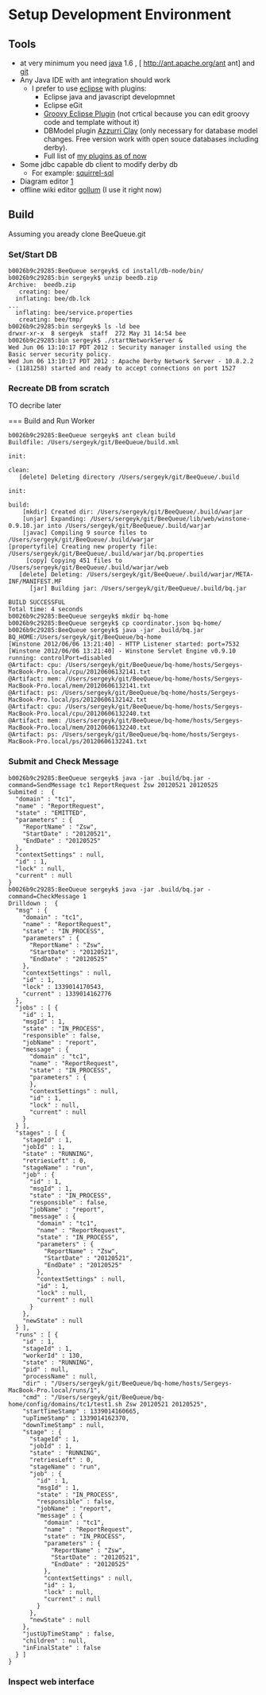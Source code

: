 = Setup Development Environment =

== Tools ==
* at very minimum you need [http://www.oracle.com/technetwork/java/javase/downloads/index.html java] 1.6 , [ http://ant.apache.org/ant ant] and [http://git-scm.com/ git]
* Any Java IDE with ant integration should work
** I prefer to use [http://eclipse.org eclipse] with plugins:
*** Eclipse java and javascript developmnet
*** Eclipse eGit
*** [http://groovy.codehaus.org/Install+Groovy-Eclipse+Plugin Groovy Eclipse Plugin] (not crtical because you can edit groovy code and template without it)
***  DBModel plugin [http://www.azzurri.jp/ Azzurri Clay]  (only necessary for database model changes. Free version work with open souce databases including derby).
*** Full list of [[MyEclipsePlugins|my plugins as of now]]
* Some jdbc capable db client to modify derby db
** For example: [http://squirrel-sql.sourceforge.net/ squirrel-sql]
* Diagram editor [https://live.gnome.org/Dia]
* offline wiki editor [https://github.com/github/gollum gollum] (I use it right now)

== Build ==

Assuming you aready clone BeeQueue.git 

=== Set/Start DB ===

<pre>
b0026b9c29285:BeeQueue sergeyk$ cd install/db-node/bin/
b0026b9c29285:bin sergeyk$ unzip beedb.zip 
Archive:  beedb.zip
   creating: bee/
  inflating: bee/db.lck              
... 
  inflating: bee/service.properties  
   creating: bee/tmp/
b0026b9c29285:bin sergeyk$ ls -ld bee
drwxr-xr-x  8 sergeyk  staff  272 May 31 14:54 bee
b0026b9c29285:bin sergeyk$ ./startNetworkServer &
Wed Jun 06 13:10:17 PDT 2012 : Security manager installed using the Basic server security policy.
Wed Jun 06 13:10:17 PDT 2012 : Apache Derby Network Server - 10.8.2.2 - (1181258) started and ready to accept connections on port 1527
</pre>

=== Recreate DB from scratch ===

TO decribe later

=== Build and Run Worker

<pre>
b0026b9c29285:BeeQueue sergeyk$ ant clean build
Buildfile: /Users/sergeyk/git/BeeQueue/build.xml

init:

clean:
   [delete] Deleting directory /Users/sergeyk/git/BeeQueue/.build

init:

build:
    [mkdir] Created dir: /Users/sergeyk/git/BeeQueue/.build/warjar
    [unjar] Expanding: /Users/sergeyk/git/BeeQueue/lib/web/winstone-0.9.10.jar into /Users/sergeyk/git/BeeQueue/.build/warjar
    [javac] Compiling 9 source files to /Users/sergeyk/git/BeeQueue/.build/warjar
[propertyfile] Creating new property file: /Users/sergeyk/git/BeeQueue/.build/warjar/bq.properties
     [copy] Copying 451 files to /Users/sergeyk/git/BeeQueue/.build/warjar/web
   [delete] Deleting: /Users/sergeyk/git/BeeQueue/.build/warjar/META-INF/MANIFEST.MF
      [jar] Building jar: /Users/sergeyk/git/BeeQueue/.build/bq.jar

BUILD SUCCESSFUL
Total time: 4 seconds
b0026b9c29285:BeeQueue sergeyk$ mkdir bq-home
b0026b9c29285:BeeQueue sergeyk$ cp coordinator.json bq-home/
b0026b9c29285:BeeQueue sergeyk$ java -jar .build/bq.jar 
BQ_HOME:/Users/sergeyk/git/BeeQueue/bq-home
[Winstone 2012/06/06 13:21:40] - HTTP Listener started: port=7532
[Winstone 2012/06/06 13:21:40] - Winstone Servlet Engine v0.9.10 running: controlPort=disabled
@Artifact: cpu: /Users/sergeyk/git/BeeQueue/bq-home/hosts/Sergeys-MacBook-Pro.local/cpu/20120606132141.txt
@Artifact: mem: /Users/sergeyk/git/BeeQueue/bq-home/hosts/Sergeys-MacBook-Pro.local/mem/20120606132141.txt
@Artifact: ps: /Users/sergeyk/git/BeeQueue/bq-home/hosts/Sergeys-MacBook-Pro.local/ps/20120606132142.txt
@Artifact: cpu: /Users/sergeyk/git/BeeQueue/bq-home/hosts/Sergeys-MacBook-Pro.local/cpu/20120606132240.txt
@Artifact: mem: /Users/sergeyk/git/BeeQueue/bq-home/hosts/Sergeys-MacBook-Pro.local/mem/20120606132240.txt
@Artifact: ps: /Users/sergeyk/git/BeeQueue/bq-home/hosts/Sergeys-MacBook-Pro.local/ps/20120606132241.txt
</pre>

=== Submit and Check Message ===
<pre>
b0026b9c29285:BeeQueue sergeyk$ java -jar .build/bq.jar -command=SendMessage tc1 ReportRequest Zsw 20120521 20120525
Submited :  {
  "domain" : "tc1",
  "name" : "ReportRequest",
  "state" : "EMITTED",
  "parameters" : {
    "ReportName" : "Zsw",
    "StartDate" : "20120521",
    "EndDate" : "20120525"
  },
  "contextSettings" : null,
  "id" : 1,
  "lock" : null,
  "current" : null
}
b0026b9c29285:BeeQueue sergeyk$ java -jar .build/bq.jar -command=CheckMessage 1
Drilldown :  {
  "msg" : {
    "domain" : "tc1",
    "name" : "ReportRequest",
    "state" : "IN_PROCESS",
    "parameters" : {
      "ReportName" : "Zsw",
      "StartDate" : "20120521",
      "EndDate" : "20120525"
    },
    "contextSettings" : null,
    "id" : 1,
    "lock" : 1339014170543,
    "current" : 1339014162776
  },
  "jobs" : [ {
    "id" : 1,
    "msgId" : 1,
    "state" : "IN_PROCESS",
    "responsible" : false,
    "jobName" : "report",
    "message" : {
      "domain" : "tc1",
      "name" : "ReportRequest",
      "state" : "IN_PROCESS",
      "parameters" : {
      },
      "contextSettings" : null,
      "id" : 1,
      "lock" : null,
      "current" : null
    }
  } ],
  "stages" : [ {
    "stageId" : 1,
    "jobId" : 1,
    "state" : "RUNNING",
    "retriesLeft" : 0,
    "stageName" : "run",
    "job" : {
      "id" : 1,
      "msgId" : 1,
      "state" : "IN_PROCESS",
      "responsible" : false,
      "jobName" : "report",
      "message" : {
        "domain" : "tc1",
        "name" : "ReportRequest",
        "state" : "IN_PROCESS",
        "parameters" : {
          "ReportName" : "Zsw",
          "StartDate" : "20120521",
          "EndDate" : "20120525"
        },
        "contextSettings" : null,
        "id" : 1,
        "lock" : null,
        "current" : null
      }
    },
    "newState" : null
  } ],
  "runs" : [ {
    "id" : 1,
    "stageId" : 1,
    "workerId" : 130,
    "state" : "RUNNING",
    "pid" : null,
    "processName" : null,
    "dir" : "/Users/sergeyk/git/BeeQueue/bq-home/hosts/Sergeys-MacBook-Pro.local/runs/1",
    "cmd" : "/Users/sergeyk/git/BeeQueue/bq-home/config/domains/tc1/test1.sh Zsw 20120521 20120525",
    "startTimeStamp" : 1339014160665,
    "upTimeStamp" : 1339014162370,
    "downTimeStamp" : null,
    "stage" : {
      "stageId" : 1,
      "jobId" : 1,
      "state" : "RUNNING",
      "retriesLeft" : 0,
      "stageName" : "run",
      "job" : {
        "id" : 1,
        "msgId" : 1,
        "state" : "IN_PROCESS",
        "responsible" : false,
        "jobName" : "report",
        "message" : {
          "domain" : "tc1",
          "name" : "ReportRequest",
          "state" : "IN_PROCESS",
          "parameters" : {
            "ReportName" : "Zsw",
            "StartDate" : "20120521",
            "EndDate" : "20120525"
          },
          "contextSettings" : null,
          "id" : 1,
          "lock" : null,
          "current" : null
        }
      },
      "newState" : null
    },
    "justUpTimeStamp" : false,
    "children" : null,
    "inFinalState" : false
  } ]
}
</pre>

=== Inspect web interface ===
